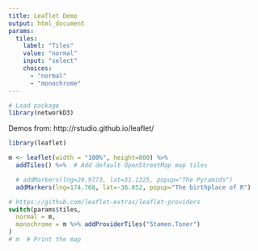```yaml
---
title: Leaflet Demo
output: html_document
params:
  tiles:
    label: "Tiles"
    value: "normal"
    input: "select"
    choices:
      - "normal"
      - "monochrome"
---
```


```R
# Load package
library(networkD3)
```

Demos from: http://rstudio.github.io/leaflet/

<style type="text/css">
.main-container {
  max-width: 1800px;
  margin-left: auto;
  margin-right: auto;
}
</style>

```R
library(leaflet)

m <- leaflet(width = "100%", height=800) %>%
  addTiles() %>%  # Add default OpenStreetMap map tiles

  # addMarkers(lng=29.9773, lat=31.1325, popup="The Pyramids")
  addMarkers(lng=174.768, lat=-36.852, popup="The birthplace of R")

# https://github.com/leaflet-extras/leaflet-providers
switch(params$tiles,
  normal = m,
  monochrome = m %>% addProviderTiles("Stamen.Toner")
)
# m  # Print the map
```